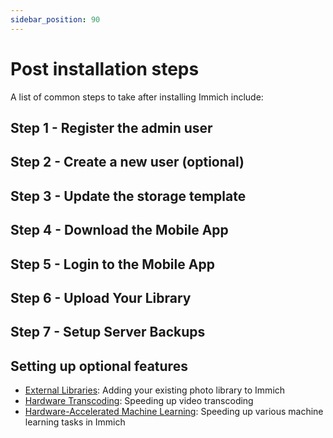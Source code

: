 ```yaml
---
sidebar_position: 90
---
```



# Post installation steps

A list of common steps to take after installing Immich include:

## Step 1 - Register the admin user

<RegisterAdminUser />

## Step 2 - Create a new user (optional)

<UserCreate />

## Step 3 - Update the storage template

<StorageTemplate />

## Step 4 - Download the Mobile App

<MobileAppDownload />

## Step 5 - Login to the Mobile App

<MobileAppLogin />

## Step 6 - Upload Your Library

<MobileAppBackup />

## Step 7 - Setup Server Backups

<ServerBackup />

## Setting up optional features

- [External Libraries](/docs/features/libraries.md): Adding your existing photo library to Immich
- [Hardware Transcoding](/docs/features/hardware-transcoding.md): Speeding up video transcoding
- [Hardware-Accelerated Machine Learning](/docs/features/ml-hardware-acceleration.md): Speeding up various machine learning tasks in Immich
